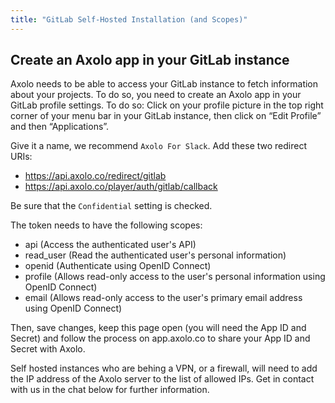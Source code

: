 ```yaml
---
title: "GitLab Self-Hosted Installation (and Scopes)"
---
```


## Create an Axolo app in your GitLab instance

Axolo needs to be able to access your GitLab instance to fetch information about your projects. To do so, you need to create an Axolo app in your GitLab profile settings. To do so: Click on your profile picture in the top right corner of your menu bar in your GitLab instance, then click on “Edit Profile” and then “Applications”.

Give it a name, we recommend `Axolo For Slack`. Add these two redirect URIs:

- https://api.axolo.co/redirect/gitlab
- https://api.axolo.co/player/auth/gitlab/callback

Be sure that the `Confidential` setting is checked.

The token needs to have the following scopes:

- api (Access the authenticated user's API)
- read_user (Read the authenticated user's personal information)
- openid (Authenticate using OpenID Connect)
- profile (Allows read-only access to the user's personal information using OpenID Connect)
- email (Allows read-only access to the user's primary email address using OpenID Connect)

Then, save changes, keep this page open (you will need the App ID and Secret) and follow the process on app.axolo.co to share your App ID and Secret with Axolo.

<Tip>
  Self hosted instances who are behing a VPN, or a firewall, will need to add
  the IP address of the Axolo server to the list of allowed IPs. Get in contact
  with us in the chat below for further information.
</Tip>
